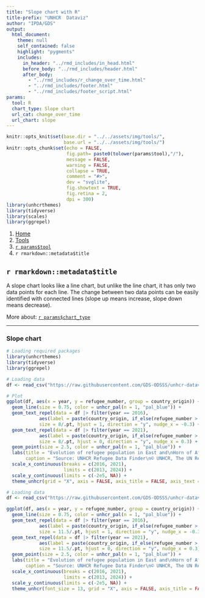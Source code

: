 ```yaml
---
title: "Slope chart with R"
title-prefix: "UNHCR  Dataviz"
author: "IPDA/GDS"
output:
  html_document:
    theme: null
    self_contained: false
    highlight: "pygments"
    includes:
      in_header: "../rmd_includes/in_head.html"
      before_body: "../rmd_includes/header.html"
      after_body:
        - "../rmd_includes/r_change_over_time.html"
        - "../rmd_includes/footer.html"
        - "../rmd_includes/footer_script.html"
params:
  tool: R
  chart_type: Slope chart
  url_cat: change_over_time
  url_chart: slope
---
```


```r
knitr::opts_knit$set(base.dir = "../../assets/img/tools/",
                     base.url = "../../assets/img/tools/")
knitr::opts_chunk$set(echo = FALSE,
                      fig.path= paste0(tolower(params$tool),"/"),
                      message = FALSE,
                      warning = FALSE,
                      collapse = TRUE,
                      comment = "#>",
                      dev = "svglite",
                      fig.showtext = TRUE,
                      fig.retina = 2,
                      dpi = 300)
library(unhcrthemes)
library(tidyverse)
library(scales)
library(ggrepel)
```

<main id="tools" class="container mt-5">

<!-- Breadcrumb is filled automatically with the text from Title and Tool parameter in YAML --> 
<nav aria-label="breadcrumb">
    <ol class="breadcrumb">
        <li class="breadcrumb-item"><a href="../../">Home</a></li>
        <li class="breadcrumb-item"><a href="../">Tools</a></li>
        <li class="breadcrumb-item"><a href="../`r tolower(params$tool)`/">`r params$tool`</a></li>
        <li class="breadcrumb-item active" aria-current="page">`r rmarkdown::metadata$title`</li>
    </ol>
</nav>

<!-- Intro header --> 
<div class="my-5 text-center">

## `r rmarkdown::metadata$title`

<div class="row justify-content-center">
<div class="col-lg-8">

<!-- Only text to change below, the rest comes from the YAML --> 
A slope chart looks like a line chart, but unlike the line chart, it has only two data points for each line. The change between two data points can be easily identified with connected lines (slope up means increase, slope down means decrease).

More about: <a href="../../chart_gallery/`r params$url_cat`.html#`r params$url_chart`">`r params$chart_type`</a>

</div>
</div>
</div>


----

<!-- Beginning of section, should be preceded by hr (----) --> 
<section class="my-5">

### Slope chart

<div class="row">

<!-- First column for large screen --> 
<div class="col-lg-6">

```r
# Loading required packages
library(unhcrthemes)
library(tidyverse)
library(ggrepel)

# Loading data
df <- read_csv("https://raw.githubusercontent.com/GDS-ODSSS/unhcr-dataviz-platform/master/data/change_over_time/slope.csv")

# Plot
ggplot(df, aes(x = year, y = refugee_number, group = country_origin)) +
  geom_line(size = 0.75, color = unhcr_pal(n = 1, "pal_blue")) +
  geom_text_repel(data = df |> filter(year == 2016),
            aes(label = paste(country_origin, if_else(refugee_number > 1e6, paste0(round(refugee_number/1e6, 1),"M"), paste0(round(refugee_number/1e3, 1),"k")))),
            size = 8/.pt, hjust = 1, direction = "y", nudge_x = -0.3) +
  geom_text_repel(data = df |> filter(year == 2021),
            aes(label = paste(country_origin, if_else(refugee_number > 1e6, paste0(round(refugee_number/1e6, 1),"M"), paste0(round(refugee_number/1e3, 1),"k")))),
            size = 8/.pt, hjust = 0, direction = "y", nudge_x = 0.3) +
  geom_point(size = 2.5, color = unhcr_pal(n = 1, "pal_blue")) +
  labs(title = "Evolution of refugee population in East and\nHorn of Africa region | 2016 vs 2021",
       caption = "Source: UNHCR Refugee Data Finder\n© UNHCR, The UN Refugee Agency") +
  scale_x_continuous(breaks = c(2016, 2021),
                     limits = c(2013, 2024)) +
  scale_y_continuous(limits = c(-2e5, NA)) +
  theme_unhcr(grid = "X", axis = FALSE, axis_title = FALSE, axis_text = "X")
```

</div>
<!-- End First column --->

<!-- Second column for large screen --> 
<div class="col-lg-6">


```r
# Loading data
df <- read_csv("https://raw.githubusercontent.com/GDS-ODSSS/unhcr-dataviz-platform/master/data/change_over_time/slope.csv")

ggplot(df, aes(x = year, y = refugee_number, group = country_origin)) +
  geom_line(size = 0.75, color = unhcr_pal(n = 1, "pal_blue")) +
  geom_text_repel(data = df |> filter(year == 2016),
            aes(label = paste(country_origin, if_else(refugee_number > 1e6, paste0(round(refugee_number/1e6, 1),"M"), paste0(round(refugee_number/1e3, 1),"k")))),
            size = 11.5/.pt, hjust = 1, direction = "y", nudge_x = -0.3) +
  geom_text_repel(data = df |> filter(year == 2021),
            aes(label = paste(country_origin, if_else(refugee_number > 1e6, paste0(round(refugee_number/1e6, 1),"M"), paste0(round(refugee_number/1e3, 1),"k")))),
            size = 11.5/.pt, hjust = 0, direction = "y", nudge_x = 0.3) +
  geom_point(size = 2.5, color = unhcr_pal(n = 1, "pal_blue")) +
  labs(title = "Evolution of refugee population in East and\nHorn of Africa region | 2016 vs 2021",
       caption = "Source: UNHCR Refugee Data Finder\n© UNHCR, The UN Refugee Agency") +
  scale_x_continuous(breaks = c(2016, 2021),
                     limits = c(2013, 2024)) +
  scale_y_continuous(limits = c(-2e5, NA)) +
  theme_unhcr(font_size = 13, grid = "X", axis = FALSE, axis_title = FALSE, axis_text = "X")
```

</div>
<!-- End Second column --->

</div>
</section>
<!-- End of section --->


<!-- To add sections just copy the whole code between the above section tag --->

</main>
